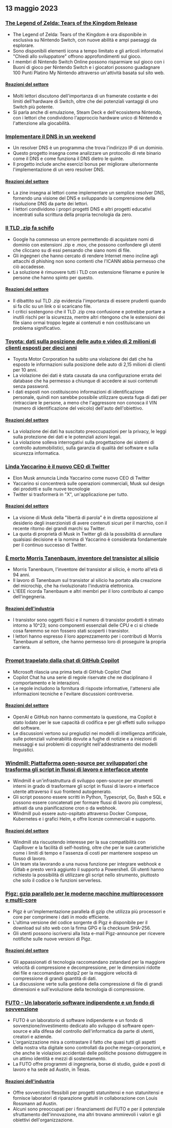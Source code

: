 

<CallToAction />

<Steps>

## 13 maggio 2023

### [The Legend of Zelda: Tears of the Kingdom Release](https://www.zelda.com/tears-of-the-kingdom/)

- The Legend of Zelda: Tears of the Kingdom è ora disponibile in esclusiva su Nintendo Switch, con nuove abilità e ampi paesaggi da esplorare.
- Sono disponibili elementi icona a tempo limitato e gli articoli informativi "Chiedi allo sviluppatore" offrono approfondimenti sul gioco.
- I membri di Nintendo Switch Online possono risparmiare sul gioco con i Buoni di gioco per Nintendo Switch e i giocatori possono guadagnare 100 Punti Platino My Nintendo attraverso un'attività basata sul sito web.

#### [Reazioni del settore](http://news.ycombinator.com/item?id=35912318)

- Molti lettori discutono dell'importanza di un framerate costante e dei limiti dell'hardware di Switch, oltre che dei potenziali vantaggi di uno Switch più potente.
- Si parla anche di emulazione, Steam Deck e dell'ecosistema Nintendo, con i lettori che condividono l'approccio hardware unico di Nintendo e l'attenzione alla giocabilità.

### [Implementare il DNS in un weekend](https://implement-dns.wizardzines.com/)

- Un resolver DNS è un programma che trova l'indirizzo IP di un dominio.
- Questo progetto insegna come analizzare un protocollo di rete binario come il DNS e come funziona il DNS dietro le quinte.
- Il progetto include anche esercizi bonus per migliorare ulteriormente l'implementazione di un vero resolver DNS.

#### [Reazioni del settore](http://news.ycombinator.com/item?id=35916064)

- La zine insegna ai lettori come implementare un semplice resolver DNS, fornendo una visione del DNS e sviluppando la comprensione della risoluzione DNS da parte dei lettori.
- I lettori condividono i propri progetti DNS e altri progetti educativi incentrati sulla scrittura della propria tecnologia da zero.

### [Il TLD .zip fa schifo](https://financialstatement.zip/)

- Google ha commesso un errore permettendo di acquistare nomi di dominio con estensioni .zip e .mov, che possono confondere gli utenti che cliccano su di essi pensando che siano nomi di file.
- Gli ingegneri che hanno cercato di rendere Internet meno incline agli attacchi di phishing non sono contenti che l'ICANN abbia permesso che ciò accadesse.
- La soluzione è rimuovere tutti i TLD con estensione filename e punire le persone che hanno spinto per questo.

#### [Reazioni del settore](http://news.ycombinator.com/item?id=35920336)

- Il dibattito sul TLD .zip evidenzia l'importanza di essere prudenti quando si fa clic su un link o si scaricano file.
- I critici sostengono che il TLD .zip crea confusione e potrebbe portare a inutili rischi per la sicurezza, mentre altri ritengono che le estensioni dei file siano ormai troppo legate ai contenuti e non costituiscano un problema significativo.

### [Toyota: dati sulla posizione delle auto e video di 2 milioni di clienti esposti per dieci anni](https://www.bleepingcomputer.com/news/security/toyota-car-location-data-of-2-million-customers-exposed-for-ten-years/)

- Toyota Motor Corporation ha subito una violazione dei dati che ha esposto le informazioni sulla posizione delle auto di 2,15 milioni di clienti per 10 anni.
- La violazione dei dati è stata causata da una configurazione errata del database che ha permesso a chiunque di accedere ai suoi contenuti senza password.
- I dati esposti non costituiscono informazioni di identificazione personale, quindi non sarebbe possibile utilizzare questa fuga di dati per rintracciare le persone, a meno che l'aggressore non conosca il VIN (numero di identificazione del veicolo) dell'auto dell'obiettivo.

#### [Reazioni del settore](http://news.ycombinator.com/item?id=35919133)

- La violazione dei dati ha suscitato preoccupazioni per la privacy, le leggi sulla protezione dei dati e le potenziali azioni legali.
- La violazione solleva interrogativi sulla progettazione dei sistemi di controllo automobilistici, sulla garanzia di qualità del software e sulla sicurezza informatica.

### [Linda Yaccarino è il nuovo CEO di Twitter](https://twitter.com/elonmusk/status/1657050349608501249)

- Elon Musk annuncia Linda Yaccarino come nuovo CEO di Twitter
- Yaccarino si concentrerà sulle operazioni commerciali, Musk sul design dei prodotti e sulle nuove tecnologie
- Twitter si trasformerà in "X", un'applicazione per tutto.

#### [Reazioni del settore](http://news.ycombinator.com/item?id=35917912)

- La visione di Musk della "libertà di parola" è in diretta opposizione al desiderio degli inserzionisti di avere contenuti sicuri per il marchio, con il recente ritorno dei grandi marchi su Twitter.
- La quota di proprietà di Musk in Twitter gli dà la possibilità di annullare qualsiasi decisione e la nomina di Yaccarino è considerata fondamentale per il continuo successo di Twitter.

### [È morto Morris Tanenbaum, inventore del transistor al silicio](https://spectrum.ieee.org/in-memoriam-may-2023)

- Morris Tanenbaum, l'inventore del transistor al silicio, è morto all'età di 94 anni.
- Il lavoro di Tanenbaum sul transistor al silicio ha portato alla creazione del microchip, che ha rivoluzionato l'industria elettronica.
- L'IEEE ricorda Tanenbaum e altri membri per il loro contributo al campo dell'ingegneria.

#### [Reazioni dell'industria](http://news.ycombinator.com/item?id=35920261)

- I transistor sono oggetti fisici e il numero di transistor prodotti è stimato intorno a 10^23; sono componenti essenziali delle CPU e ci si chiede cosa faremmo se non fossero stati scoperti i transistor.
- I lettori hanno espresso il loro apprezzamento per i contributi di Morris Tanenbaum al settore, che hanno permesso loro di proseguire la propria carriera.

### [Prompt trapelato dalla chat di GitHub Copilot](https://twitter.com/marvinvonhagen/status/1657060506371346432)

- Microsoft rilascia una prima beta di GitHub Copilot Chat
- Copilot Chat ha una serie di regole riservate che ne disciplinano il comportamento e le interazioni.
- Le regole includono la fornitura di risposte informative, l'attenersi alle informazioni tecniche e l'evitare discussioni controverse.

#### [Reazioni del settore](http://news.ycombinator.com/item?id=35921375)

- OpenAI e GitHub non hanno commentato la questione, ma Copilot è stato lodato per le sue capacità di codifica e per gli effetti sullo sviluppo del software.
- Le discussioni vertono sui pregiudizi nei modelli di intelligenza artificiale, sulle potenziali vulnerabilità dovute a fughe di notizie e a iniezioni di messaggi e sui problemi di copyright nell'addestramento dei modelli linguistici.

### [Windmill: Piattaforma open-source per sviluppatori che trasforma gli script in flussi di lavoro e interfacce utente](https://github.com/windmill-labs/windmill)

- Windmill è un'infrastruttura di sviluppo open-source per strumenti interni in grado di trasformare gli script in flussi di lavoro e interfacce utente attraverso il suo frontend autogenerato.
- Gli script possono essere scritti in Python, Typescript, Go, Bash e SQL e possono essere concatenati per formare flussi di lavoro più complessi, attivati da una pianificazione cron o da webhook.
- Windmill può essere auto-ospitato attraverso Docker Compose, Kubernetes e i grafici Helm, e offre licenze commerciali e supporto.

#### [Reazioni del settore](http://news.ycombinator.com/item?id=35920082)

- Windmill sta riscuotendo interesse per la sua compatibilità con CapRover e la facilità di self-hosting, oltre che per le sue caratteristiche come i limiti di tempo e l'assenza di costi per mantenere sospeso un flusso di lavoro.
- Un team sta lavorando a una nuova funzione per integrare webhook e Gitlab e presto verrà aggiunto il supporto a Powershell. Gli utenti hanno richiesto la possibilità di utilizzare gli script nello strumento, piuttosto che solo il codice o le funzioni serverless.

### [Pigz: gzip parallelo per le moderne macchine multiprocessore e multi-core](https://zlib.net/pigz/)

- Pigz è un'implementazione parallela di gzip che utilizza più processori e core per comprimere i dati in modo efficiente.
- L'ultima versione del codice sorgente di Pigz è disponibile per il download sul sito web con la firma GPG e la checksum SHA-256.
- Gli utenti possono iscriversi alla lista e-mail Pigz-announce per ricevere notifiche sulle nuove versioni di Pigz.

#### [Reazioni del settore](http://news.ycombinator.com/item?id=35914447)

- Gli appassionati di tecnologia raccomandano zstandard per la maggiore velocità di compressione e decompressione, per le dimensioni ridotte dei file e raccomandano pbzip2 per la maggiore velocità di compressione di grandi quantità di dati.
- La discussione verte sulla gestione della compressione di file di grandi dimensioni e sull'evoluzione della tecnologia di compressione.

### [FUTO - Un laboratorio software indipendente e un fondo di sovvenzione](https://futo.org/)

- FUTO è un laboratorio di software indipendente e un fondo di sovvenzione/investimento dedicato allo sviluppo di software open-source e alla difesa del controllo dell'informatica da parte di utenti, creatori e aziende.
- L'organizzazione mira a contrastare il fatto che quasi tutti gli aspetti della nostra vita digitale sono controllati da poche mega-corporazioni, e che anche le violazioni accidentali delle politiche possono distruggere in un attimo identità e mezzi di sostentamento.
- La FUTO offre programmi di ingegneria, borse di studio, guide e posti di lavoro e ha sede ad Austin, in Texas.

#### [Reazioni dell'industria](http://news.ycombinator.com/item?id=35911406)

- Offre sovvenzioni flessibili per progetti statunitensi e non statunitensi e fornisce laboratori di riparazione gratuiti in collaborazione con Louis Rossmann ad Austin.
- Alcuni sono preoccupati per i finanziamenti del FUTO e per il potenziale sfruttamento dell'innovazione, ma altri trovano ammirevoli i valori e gli obiettivi dell'organizzazione.

</Steps>
